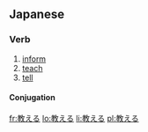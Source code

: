 ==Japanese==
{{ja-kanjitab|教}}
===Verb===
{{ja-verb|kk|type=1|hira=おしえる|rom=oshieru}}
#[[inform]]
#[[teach]]
#[[tell]]
====Conjugation====
{{ja-ichi|教え|おしえ|oshie}}

[[fr:教える]]
[[lo:教える]]
[[li:教える]]
[[pl:教える]]